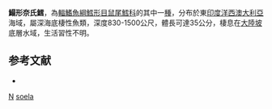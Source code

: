 {{Speciesbox
| taxon = Nezumia soela
| status = NE
| status_system = iucn3.1
| trend = unknow
| binomial_authority = [[Iwamoto|Iwamoto]] & [[Williams|Williams]], 1999
| synonyms = 
}}
'''鰨形奈氏鱈'''，為[[輻鰭魚綱|輻鰭魚綱]][[鱈形目|鱈形目]][[鼠尾鱈科|鼠尾鱈科]]的其中一[[種|種]]，分布於東[[印度洋|印度洋]][[西澳大利亞|西澳大利亞]]海域，屬深海底棲性魚類，深度830-1500公尺，體長可達35公分，棲息在[[大陸坡|大陸坡]]底層水域，生活習性不明。

==参考文献==
*{{FishBase_species|genus=Nezumia|species=soela|year=2016|month=1}}

{{taxonbar}}
[[Category:1999年描述的鱼类|N]]
[[Category:奈氏鱈屬|soela]]